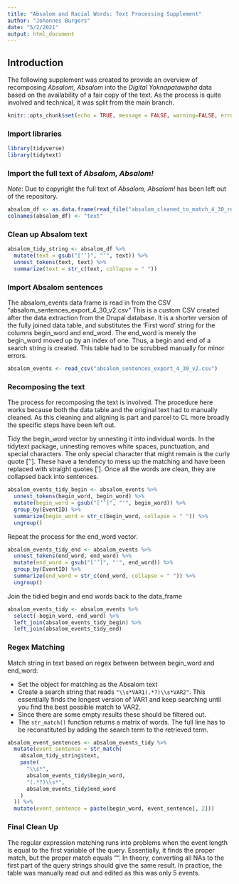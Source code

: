 ```yaml
---
title: "Absalom and Racial Words: Text Processing Supplement"
author: "Johannes Burgers"
date: "5/2/2021"
output: html_document
---
```



## Introduction

The following supplement was created to provide an overview of recomposing *Absalom, Absalom* into the *Digital Yoknapatawpha* data based on the availability of a fair copy of the text. As the process is quite involved and technical, it was split from the main branch.


```r
knitr::opts_chunk$set(echo = TRUE, message = FALSE, warning=FALSE, error=FALSE)
```


### Import libraries
```r
library(tidyverse)
library(tidytext)
```


### Import the full text of *Absalom, Absalom!*

*Note*: Due to copyright the full text of *Absalom, Absalom!* has been left out of the repository. 

```r

absalom_df <- as.data.frame(read_file("absalom_cleaned_to_match_4_30_rev4.txt"))
colnames(absalom_df) <- "text" 
```


### Clean up Absalom text

```r
absalom_tidy_string <- absalom_df %>%
  mutate(text = gsub("[‘’]", "'", text)) %>%
  unnest_tokens(text, text) %>%
  summarize(text = str_c(text, collapse = " "))
```

### Import Absalom sentences

The absalom_events data frame is read in from the CSV "absalom_sentences_export_4_30_v2.csv" This is a custom CSV created after the data extraction from the Drupal database. It is a shorter version of the fully joined data table, and substitutes the 'First word' string for the columns begin_word and end_word. The end_word is merely the begin_word moved up by an index of one. Thus, a begin and end of a search string is created. This table had to be scrubbed manually for minor errors.
```r
absalom_events <- read_csv("absalom_sentences_export_4_30_v2.csv")
```

### Recomposing the text


The process for recomposing the text is involved. The procedure here works because both the data table and the original text had to manually cleaned. As this cleaning and aligning is part and parcel to CL more broadly the specific steps have been left out.

Tidy the begin_word vector by unnesting it into individual words. In the tidytext package, unnesting removes white spaces, punctuation, and special characters. The only special character that might remain is the curly quote [‘’]. These have a tendency to mess up the matching and have been replaced with straight quotes [']. Once all the words are clean, they are collapsed back into sentences.


```r

absalom_events_tidy_begin <- absalom_events %>%
  unnest_tokens(begin_word, begin_word) %>%
  mutate(begin_word = gsub("[‘’]", "'", begin_word)) %>%
  group_by(EventID) %>%
  summarize(begin_word = str_c(begin_word, collapse = " ")) %>%
  ungroup()

```

Repeat the process for the end_word vector.

```r
absalom_events_tidy_end <- absalom_events %>%
  unnest_tokens(end_word, end_word) %>%
  mutate(end_word = gsub("[‘’]", "'", end_word)) %>%
  group_by(EventID) %>%
  summarize(end_word = str_c(end_word, collapse = " ")) %>%
  ungroup()
```

Join the tidied begin and end words back to the data_frame

```r
absalom_events_tidy <- absalom_events %>%
  select(-begin_word,-end_word) %>%
  left_join(absalom_events_tidy_begin) %>%
  left_join(absalom_events_tidy_end)
```

### Regex Matching

Match string in text based on regex between between begin_word and end_word:

- Set the object for matching as the Absalom text
- Create a search string that reads `"\\s*VAR1(.*?)\\s*VAR2"`. This essentially finds the longest version of VAR1 and keep searching until you find the best possible match to VAR2.
- Since there are some empty results these should be filtered out.
- The `str_match()` function returns a matrix of words. The full line has to be reconstituted by adding the search term to the retrieved term.


```r
absalom_event_sentences <- absalom_events_tidy %>%
  mutate(event_sentence = str_match(
    absalom_tidy_string$text,
    paste(
      "\\s*",
      absalom_events_tidy$begin_word,
      "(.*?)\\s*",
      absalom_events_tidy$end_word
    )
  )) %>%
  mutate(event_sentence = paste(begin_word, event_sentence[, 2]))
```

### Final Clean Up

The regular expression matching runs into problems when the event length is equal to the first variable of the query. Essentially, it finds the proper match, but the proper match equals "". In theory, converting all NAs to the first part of the query strings should give the same result. In practice, the table was manually read out and edited as this was only 5 events. 
